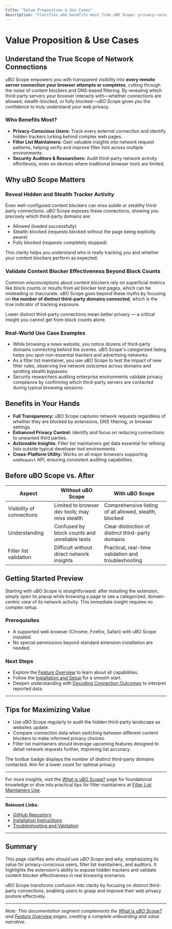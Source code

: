 ```yaml
---
title: "Value Proposition & Use Cases"
description: "Clarifies who benefits most from uBO Scope: privacy-conscious users, filter list maintainers, and anyone seeking to audit third-party network activity. Highlights practical usefulness, such as understanding hidden trackers and validating content blocker efficacy."
---
```


# Value Proposition & Use Cases

## Understand the True Scope of Network Connections

uBO Scope empowers you with transparent visibility into **every remote server connection your browser attempts or completes**, cutting through the noise of content blockers and DNS-based filtering. By revealing which third-party servers your browser interacts with—whether connections are allowed, stealth-blocked, or fully blocked—uBO Scope gives you the confidence to truly understand your web privacy.

### Who Benefits Most?

- **Privacy-Conscious Users:** Track every external connection and identify hidden trackers lurking behind complex web pages.
- **Filter List Maintainers:** Gain valuable insights into network request patterns, helping verify and improve filter lists across multiple environments.
- **Security Auditors & Researchers:** Audit third-party network activity effortlessly, even on devices where traditional browser tools are limited.


## Why uBO Scope Matters

### Reveal Hidden and Stealth Tracker Activity

Even well-configured content blockers can miss subtle or stealthy third-party connections. uBO Scope exposes these connections, showing you precisely which third-party domains are:

- Allowed (loaded successfully)
- Stealth-blocked (requests blocked without the page being explicitly aware)
- Fully blocked (requests completely stopped)

This clarity helps you understand who is really tracking you and whether your content blockers perform as expected.

### Validate Content Blocker Effectiveness Beyond Block Counts

Common misconceptions about content blockers rely on superficial metrics like block counts or results from ad blocker test pages, which can be misleading or inaccurate. uBO Scope goes beyond these myths by focusing on **the number of distinct third-party domains connected**, which is the true indicator of tracking exposure. 

Lower distinct third-party connections mean better privacy — a critical insight you cannot get from block counts alone.

### Real-World Use Case Examples

- While browsing a news website, you notice dozens of third-party domains connecting behind the scenes. uBO Scope's categorized listing helps you spot non-essential trackers and advertising networks.
- As a filter list maintainer, you use uBO Scope to test the impact of new filter rules, observing live network outcomes across domains and spotting stealth bypasses.
- Security researchers auditing enterprise environments validate privacy compliance by confirming which third-party servers are contacted during typical browsing sessions.

## Benefits in Your Hands

- **Full Transparency:** uBO Scope captures network requests regardless of whether they are blocked by extensions, DNS filtering, or browser settings.
- **Enhanced Privacy Control:** Identify and focus on reducing connections to unwanted third parties.
- **Actionable Insights:** Filter list maintainers get data essential for refining lists outside typical developer tool environments.
- **Cross-Platform Utility:** Works on all major browsers supporting `webRequest` API, ensuring consistent auditing capabilities.

## Before uBO Scope vs. After

| Aspect                    | Without uBO Scope                                | With uBO Scope                                         |
|---------------------------|-------------------------------------------------|-------------------------------------------------------|
| Visibility of connections | Limited to browser dev tools; may miss stealth   | Comprehensive listing of all allowed, stealth, blocked|
| Understanding             | Confused by block counts and unreliable tests    | Clear distinction of distinct third-party domains     |
| Filter list validation    | Difficult without direct network insights        | Practical, real-time validation and troubleshooting   |


## Getting Started Preview

Starting with uBO Scope is straightforward: after installing the extension, simply open its popup while browsing a page to see a categorized, domain-centric view of its network activity. This immediate insight requires no complex setup.

### Prerequisites

- A supported web browser (Chrome, Firefox, Safari) with uBO Scope installed.
- No special permissions beyond standard extension installation are needed.

### Next Steps

- Explore the [Feature Overview](./feature-overview) to learn about all capabilities.
- Follow the [Installation and Setup](./installation-and-setup) for a smooth start.
- Deepen understanding with [Decoding Connection Outcomes](./decoding-connection-outcomes) to interpret reported data.


---

## Tips for Maximizing Value

- Use uBO Scope regularly to audit the hidden third-party landscape as websites update.
- Compare connection data when switching between different content blockers to make informed privacy choices.
- Filter list maintainers should leverage upcoming features designed to detail network requests further, improving list accuracy.

<Note>
The toolbar badge displays the number of distinct third-party domains contacted. Aim for a lower count for optimal privacy.
</Note>

---

For more insights, visit the [What is uBO Scope?](./what-is-ubo-scope) page for foundational knowledge or dive into practical tips for filter maintainers at [Filter List Maintainers Use](./filter-maintainers-use).

---

**Relevant Links:**
- [GitHub Repository](https://github.com/gorhill/uBO-Scope)
- [Installation Instructions](./installation-instructions)
- [Troubleshooting and Validation](./troubleshooting-and-validation)

---

## Summary
This page clarifies _who should use uBO Scope_ and _why_, emphasizing its value for privacy-conscious users, filter list maintainers, and auditors. It highlights the extension's ability to expose hidden trackers and validate content blocker effectiveness in real browsing scenarios.

uBO Scope transforms confusion into clarity by focusing on distinct third-party connections, enabling users to grasp and improve their web privacy posture effectively.

---

*Note: This documentation segment complements the [What is uBO Scope?](./what-is-ubo-scope) and [Feature Overview](./feature-overview) pages, creating a complete onboarding and value narrative.*